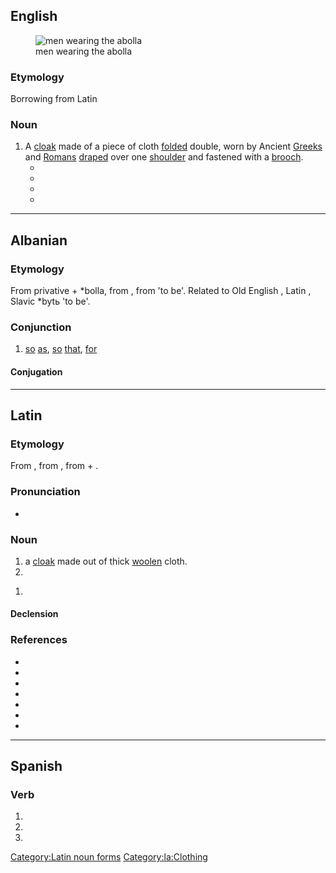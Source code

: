 {{also|abollá}}
==English==
[[File:Abolla.jpg|thumb|men wearing the abolla]]

===Etymology===
Borrowing from Latin

===Noun===
{{en-noun|abollae|abollas}}

# A [[cloak]] made of a piece of cloth [[fold]]ed double, worn by Ancient [[Greek]]s and [[Roman]]s [[drape]]d over one [[shoulder]] and fastened with a [[brooch]].
#* {{quote-book|lang=en|year=1805  |title=Annals of Commerce, Manufactures, Fisheries, and Navigation, with Brief Notices of the Arts and Sciences Connected with Them, Volume 1 |author=David MacPherson |page=159 |passage=The best '''abollas''' were dyed with the Tyrian purple. }}
#* {{quote-book|lang=en|year=1858 |title=Martial and the Moderns |author=Andrew Amos |page=285 |passage=Ceispinus did not heed to whom he gave his Tyrian '''abolla''' (cloak used at suppers) when he changed his dress, and resumed his toga. Whoever has got it, we pray thee, restore it to its proper shoulders. It is not Crispinus, but his '''abolla''' requires this of thee; for it is not every one to whom a dress dyed with purple is suitable; that colour is excluseively appropriated to luxury. If thou art addicted to theft, and feelest a craving thirst for gain, take a toga, not an '''abolla'''; there will be less danger of detection. }}
#* {{quote-book|lang=en|year=1987 |title=Costume of Ancient Rome  |author=David J. Symone|page=20 |passage=The woollen '''abolla''' also dated back to republican days and was fastened in the same way. }}
#* {{quote-book|lang=en|year=2008 |title=Roman Dusk: A Novel of the Count Saint-Germain |author=Chelsea Quinn Yarbro  |page=115 |ISBN=1429996722 |passage="They say she disapproves of the Vestal Virgins," Vulpius added, lowering his voice as a group of young men came down the street, their '''abollae''' pulled up to help them keep dry or to conceal their faces. }}

----

==Albanian==

===Etymology===
From privative {{l|sq|a-}} + *bolla, from {{etyl|sqj-pro|sq}} {{m|sqj-pro|*bhēl}}, from {{etyl|ine-pro|sq}} {{m|ine-pro|*bheuH}} 'to be'. Related to Old English {{m|ang|bēon||to be}}, Latin {{m|la|fierī||to become}}, Slavic *bytь 'to be'.

===Conjunction===
{{head|sq|conjunction}}

# [[so]] [[as]], [[so]] [[that]], [[for]]

====Conjugation====
{{sq-conj|f|hajbe|halba|hajbet}}

----

==Latin==

===Etymology===
From {{der|la|grc|ἀναβολή||mantle}}, from {{m|grc|ἀναβάλλω||I throw up}}, from {{m|grc|ἀνά||up, upwards}} + {{m|grc|βάλλω||I [[throw]]}}.

===Pronunciation===
* {{la-IPA}}

===Noun===
{{la-noun|abolla|abollae|f|first}}

# a [[cloak]] made out of thick [[woolen]] cloth.
# {{inflection of|abolla||voc|s|lang=la}}

{{head|la|noun form|head=abollā|g=f}}
# {{inflection of|abolla||abl|s|lang=la}}

====Declension====
{{la-ndecl|abolla<1>}}

===References===
* {{R:L&S}}
* {{R:Elementary Lewis}}
* {{R:du Cange}}
* {{R:Gaffiot}}
* {{R:Peck}}
* {{R:Smith's Geography}}
* {{R:Smith's Antiquities}}

[[Category:Latin noun forms]]
[[Category:la:Clothing]]

----

==Spanish==

===Verb===
{{head|es|verb form}}

# {{es-verb form of|ending=ar|mood=imperative|sense=affirmative|pers=2|formal=no|number=singular|abollar}}
# {{es-verb form of|ending=ar|mood=indicative|tense=present|pers=2|formal=yes|number=singular|abollar}}
# {{es-verb form of|ending=ar|mood=indicative|tense=present|pers=3|number=singular|abollar}}